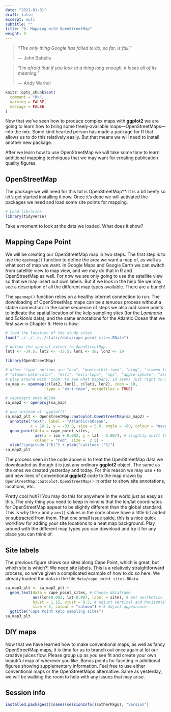 ```yaml
---
date: "2021-01-01"
draft: false
excerpt: null
subtitle: ""
title: "9. Mapping with OpenStreetMap"
weight: 9
---
```


> "*The only thing Google has failed to do, so far, is fail.*"
>
> --- John Battelle

> "*I'm afraid that if you look at a thing long enough, it loses all of its meaning.*"
>
> --- Andy Warhol

```r
knitr::opts_chunk$set(
  comment = "R>", 
  warning = FALSE, 
  message = FALSE
)
```

Now that we've seen how to produce complex maps with **ggplot2** we are going to learn how to bring some freely-available maps---OpenStreetMaps---into the mix. Some kind hearted person has made a package for R that allows us to do this relatively easily. But that means we will need to install another new package.

After we learn how to use OpenStreetMap we will take some time to learn additional mapping techniques that we may want for creating publication quality figures.

## OpenStreetMap

The package we will need for this tut is OpenStreetMap**. It is a bit beefy so let's get started  installing it now. Once it's done we will activated the packages we need and load some site points for mapping.

```r
# Load libraries
library(tidyverse)
```

Take a moment to look at the data we loaded. What does it show?

## Mapping Cape Point

We will be creating our OpenStreetMap map in two steps. The first step is to use the `openmap()` function to define the area we want a map of, as well as what sort of map we want. In Google Maps and Google Earth we can switch from satellite view to map view, and we may do that in R and OpenStreetMap as well. For now we are only going to use the satellite view so that we may insert out own labels. But if we look in the help file we may see a description of all the different map types available. There are a bunch!

The `openmap()` function relies on a healthy internet connection to run. The downloading of OpenStreetMap maps can be a tenuous process without a stable connection. In the same sequence of steps we also add some points to indicate the spatial location of the kelp sampling sites (for the *Laminaria* and *Ecklonia* data), and the same annotations for the Atlantic Ocean that we first saw in Chapter 9. Here is how:

```r
# load the location of the study sites
load("../../../../static/data/cape_point_sites.RData")

# define the spatial extent to OpenStreetMap
lat1 <- -34.5; lat2 <- -33.5; lon1 <- 18; lon2 <- 19

library(OpenStreetMap)

# other 'type' options are "osm", "maptoolkit-topo", "bing", "stamen-toner",
# "stamen-watercolor", "esri", "esri-topo", "nps", "apple-iphoto", "skobbler";
# play around with 'zoom' to see what happens; 10 seems just right to me
sa_map <- openmap(c(lat2, lon1), c(lat1, lon2), zoom = 10,
                  type = "esri-topo", mergeTiles = TRUE)

# reproject onto WGS84
sa_map2 <- openproj(sa_map)

# use instead of 'ggplot()'
sa_map2_plt <- OpenStreetMap::autoplot.OpenStreetMap(sa_map2) + 
  annotate("text", label = "Atlantic\nOcean", 
           x = 18.2, y = -33.8, size = 5.0, angle = -60, colour = "navy") +
  geom_point(data = cape_point_sites,
             aes(x = lon + 0.002, y = lat - 0.007), # slightly shift the points
             colour = "red", size =  2.5) +
  xlab("Longitude (°E)") + ylab("Latitude (°S)")
sa_map2_plt
```

The process seen in the code above is to treat the OpenStreetMap data we downloaded as though it is just any ordinary **ggplot2** object. The same as the ones we created yesterday and today. For this reason we may use `+` to add new lines of conventional **ggplot2** code to the map drawn by `OpenStreetMap::autoplot.OpenStreetMap()` in order to show site annotations, locations, etc.

Pretty cool huh?! You may do this for anywhere in the world just as easy as this. The only thing you need to keep in mind is that the lon/lat coordinates for OpenStreetMap appear to be slightly different than the global standard. This is why the `x` and `y` `aes()` values in the code above have a little bit added or subtracted from them. That one small issue aside, this is a nice quick workflow for adding your site locations to a neat map background. Play around with the different map types you can download and try it for any place you can think of.

## Site labels

The previous figure shows our sites along Cape Point, which is great, but which site is which?! We need site labels. This is a relatively straightforward process, so we've given a complicated example of how to do so here. We already loaded the data in the file `data/cape_point_sites.RData`.

```r
sa_map3_plt <- sa_map2_plt +
  geom_text(data = cape_point_sites, # Choose dataframe
            aes(lon+0.002, lat-0.007, label = site), # Set aesthetics
            hjust = 1.15, vjust = 0.5, # Adjust vertical and horizontal
            size = 3, colour = "salmon") + # Adjust appearance
  ggtitle("Cape Point kelp sampling sites")
sa_map3_plt
```

## DIY maps

Now that we have learned how to make conventional maps, as well as fancy OpenStreetMap maps, it is time for us to branch out once again at let our creative juices flow. Please group up as you see fit and create your own beautiful map of wherever you like. Bonus points for faceting in additional figures showing supplementary information. Feel free to use either conventional maps or the OpenStreetMaps alternative. Same as yesterday, we will be walking the room to help with any issues that may arise.

## Session info

```r
installed.packages()[names(sessionInfo()$otherPkgs), "Version"]
```
